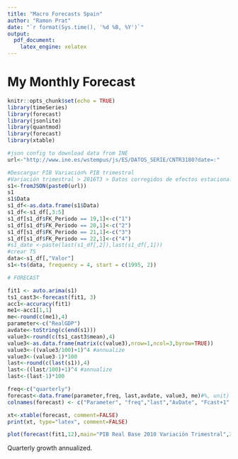 ```yaml
---
title: "Macro Forecasts Spain"
author: "Ramon Prat"
date: "`r format(Sys.time(), '%d %B, %Y')`"
output:
  pdf_document:
    latex_engine: xelatex
---
```

# My Monthly Forecast
```r
knitr::opts_chunk$set(echo = TRUE)
library(timeSeries)
library(forecast)
library(jsonlite)
library(quantmod)
library(forecast)
library(xtable)
```

```r
#json config to download data from INE
url<-"http://www.ine.es/wstempus/js/ES/DATOS_SERIE/CNTR3180?date=:"
```

```r
#Descargar PIB Variación% PIB trimestral
#Variación trimestral > 2016T3 > Datos corregidos de efectos estacionales y de calendario > Producto interior bruto a precios de mercado
s1<-fromJSON(paste0(url))
s1
s1$Data
s1_df<-as.data.frame(s1$Data)
s1_df<-s1_df[,3:5]
s1_df[s1_df$FK_Periodo == 19,1]<-c("1")
s1_df[s1_df$FK_Periodo == 20,1]<-c("2")
s1_df[s1_df$FK_Periodo == 21,1]<-c("3")
s1_df[s1_df$FK_Periodo == 22,1]<-c("4")
#s1_date <-paste(last(s1_df[,2]),last(s1_df[,1]))
#crear TS
data<-s1_df[,"Valor"]
s1<-ts(data, frequency = 4, start = c(1995, 2))
```


```r
# FORECAST

fit1 <- auto.arima(s1)
ts1_cast3<-forecast(fit1, 3)
acc1<-accuracy(fit1)
me1<-acc1[1,1]
me<-round(c(me1),4)
parameter<-c("RealGDP")
avdate<-toString(c(end(s1)))
value3<-round(c(ts1_cast3$mean),4)
value3<-as.data.frame(matrix(c(value3),nrow=1,ncol=3,byrow=TRUE))
value3<-((value3/100)+1)^4 #annualize
value3<-(value3-1)*100
last<-round(c(last(s1)),4)
last<-((last/100)+1)^4 #annualize
last<-(last-1)*100

freq<-c("quarterly")
forecast<-data.frame(parameter,freq, last,avdate, value3, me)#%, unit)
colnames(forecast) <- c("Parameter", "freq","last","AvDate", "Fcast+1","Fcast+2","Fcast+3","ME")#, "Desc")
```

```r
xt<-xtable(forecast, comment=FALSE)
print(xt, type="latex", comment=FALSE)
```

```r
plot(forecast(fit1,12),main="PIB Real Base 2010 Variación Trimestral",36)
```


Quarterly growth annualized.
